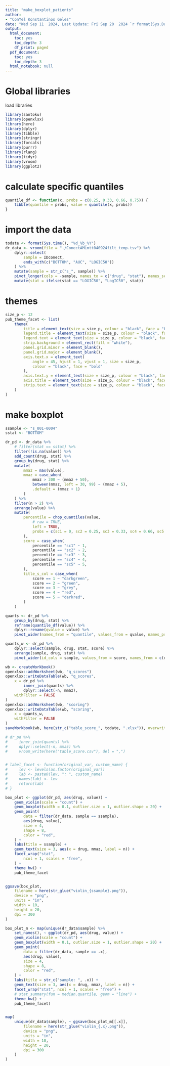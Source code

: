 ```yaml
---
title: "make_boxplot_patients"
author: 
- "ConYel Konstantinos Geles"
date: "Wed Sep 11  2024, Last Update: Fri Sep 20  2024 `r format(Sys.Date(), '%a %b %d %Y')`"
output:
  html_document:
    toc: yes
    toc_depth: 3
    df_print: paged
  pdf_document:
    toc: yes
    toc_depth: 3
  html_notebook: null
---
```

<!-- # author: Konstantinos Geles -->
<!-- # <Script to make boxplots from patient data> -->
<!-- #     Copyright (C) <2024->  <Konstantinos Geles> -->
<!-- # -->
<!-- #     This program is free software: you can redistribute it and/or modify -->
<!-- #     it under the terms of the GNU Affero General Public License as -->
<!-- #     published by the Free Software Foundation, either version 3 of the -->
<!-- #     License, or (at your option) any later version. -->
<!-- # -->
<!-- #     This program is distributed in the hope that it will be useful, -->
<!-- #     but WITHOUT ANY WARRANTY; without even the implied warranty of -->
<!-- #     MERCHANTABILITY or FITNESS FOR A PARTICULAR PURPOSE.  See the -->
<!-- #     GNU Affero General Public License for more details. -->
<!-- # -->
<!-- #     You should have received a copy of the GNU Affero General Public License -->
<!-- #     along with this program.  If not, see <https://www.gnu.org/licenses/>. -->


# Global libraries 

load libraries
```r
library(santoku)
library(openxlsx)
library(here)
library(dplyr)
library(tibble)
library(stringr)
library(forcats)
library(purrr)
library(rlang)
library(tidyr)
library(vroom)
library(ggplot2)
```

# calculate specific quantiles
```r
quantile_df <- function(x, probs = c(0.25, 0.33, 0.66, 0.75)) {
    tibble(quantile = probs, value = quantile(x, probs))
}
```

# import the data
```r
todate <- format(Sys.time(), "%d_%b_%Y")
dr_data <- vroom(file = "./ConectAMLmtt040924filt_temp.tsv") %>%
    dplyr::select(
        sample = IDconect,
        ends_with(c("BOTTOM", "AUC", "LOGIC50"))
    ) %>%
    mutate(sample = str_c("s_", sample)) %>%
    pivot_longer(cols = -sample, names_to = c("drug", "stat"), names_sep = "_") %>%
    mutate(stat = ifelse(stat == "LOGIC50", "LogIC50", stat))
```

# themes
```r
size_p <- 12
pub_theme_facet <- list(
    theme(
        title = element_text(size = size_p, colour = "black", face = "bold"),
        legend.title = element_text(size = size_p, colour = "black", face = "bold"),
        legend.text = element_text(size = size_p, colour = "black", face = "bold"),
        strip.background = element_rect(fill = "white"),
        panel.grid.minor = element_blank(),
        panel.grid.major = element_blank(),
        axis.text.x = element_text(
            angle = 45, hjust = 1, vjust = 1, size = size_p,
            colour = "black", face = "bold"
        ),
        axis.text.y = element_text(size = size_p, colour = "black", face = "bold"),
        axis.title = element_text(size = size_p, colour = "black", face = "bold"),
        strip.text = element_text(size = size_p, colour = "black", face = "bold"),
    )
)
```

# make boxplot
```r
ssample <- "s_001-0004"
sstat <- "BOTTOM"

dr_pd <- dr_data %>%
    # filter(stat == sstat) %>%
    filter(!is.na(value)) %>%
    add_count(drug, stat) %>%
    group_by(drug, stat) %>%
    mutate(
        mmaz = max(value),
        mmaz = case_when(
            mmaz > 300 ~ (mmaz + 50),
            between(mmaz, left = 30, 99) ~ (mmaz + 5),
            .default = (mmaz + 1)
        )
    ) %>%
    filter(n > 2) %>%
    arrange(value) %>%
    mutate(
        percentile = chop_quantiles(value,
            # raw = TRUE,
            left = TRUE,
            probs = c(sc1 = 0, sc2 = 0.25, sc3 = 0.33, sc4 = 0.66, sc5 = 0.75)
        ),
        score = case_when(
            percentile == "sc1" ~ 1,
            percentile == "sc2" ~ 2,
            percentile == "sc3" ~ 3,
            percentile == "sc4" ~ 4,
            percentile == "sc5" ~ 5,
        ),
        title_s_col = case_when(
            score == 1 ~ "darkgreen",
            score == 2 ~ "green",
            score == 3 ~ "grey",
            score == 4 ~ "red",
            score == 5 ~ "darkred",
        )
    )

quants <- dr_pd %>%
    group_by(drug, stat) %>%
    reframe(quantile_df(value)) %>%
    dplyr::rename(qvalue = value) %>%
    pivot_wider(names_from = "quantile", values_from = qvalue, names_prefix = "q")

quants_w <- dr_pd %>%
    dplyr::select(sample, drug, stat, score) %>%
    arrange(sample, drug, stat) %>%
    pivot_wider(id_cols = sample, values_from = score, names_from = c(drug, stat))

wb <- createWorkbook()
openxlsx::addWorksheet(wb, "q_scores")
openxlsx::writeDataTable(wb, "q_scores",
    x = dr_pd %>%
        inner_join(quants) %>%
        dplyr::select(-n, mmaz),
    withFilter = FALSE
)
openxlsx::addWorksheet(wb, "scoring")
openxlsx::writeDataTable(wb, "scoring",
    x = quants_w,
    withFilter = FALSE
)
saveWorkbook(wb, here(str_c("table_score_", todate, ".xlsx")), overwrite = TRUE)

# dr_pd %>%
#     inner_join(quants) %>%
#     dplyr::select(-n, mmaz) %>%
#     vroom_write(here("table_score.csv"), del = ",")


# label_facet <- function(original_var, custom_name) {
#     lev <- levels(as.factor(original_var))
#     lab <- paste0(lev, ": ", custom_name)
#     names(lab) <- lev
#     return(lab)
# }

box_plot <- ggplot(dr_pd, aes(drug, value)) +
    geom_violin(scale = "count") +
    geom_boxplot(width = 0.1, outlier.size = 1, outlier.shape = 20) +
    geom_point(
        data = filter(dr_data, sample == ssample),
        aes(drug, value),
        size = 4,
        shape = 8,
        color = "red",
    ) +
    labs(title = ssample) +
    geom_text(size = 3, aes(x = drug, mmaz, label = n)) +
    facet_wrap("stat",
        ncol = 1, scales = "free",
    ) +
    theme_bw() +
    pub_theme_facet


ggsave(box_plot,
    filename = here(str_glue("violin_{ssample}.png")),
    device = "png",
    units = "in",
    width = 10,
    height = 20,
    dpi = 300
)

box_plot_m <- map(unique(dr_data$sample) %>%
    set_names(), ~ ggplot(dr_pd, aes(drug, value)) +
    geom_violin(scale = "count") +
    geom_boxplot(width = 0.1, outlier.size = 1, outlier.shape = 20) +
    geom_point(
        data = filter(dr_data, sample == .x),
        aes(drug, value),
        size = 4,
        shape = 8,
        color = "red",
    ) +
    labs(title = str_c("sample: ", .x)) +
    geom_text(size = 3, aes(x = drug, mmaz, label = n)) +
    facet_wrap("stat", ncol = 1, scales = "free") +
    # stat_summary(fun = median.quartile, geom = "line") +
    theme_bw() +
    pub_theme_facet)


map(
    unique(dr_data$sample), ~ ggsave(box_plot_m[[.x]],
        filename = here(str_glue("violin_{.x}.png")),
        device = "png",
        units = "in",
        width = 10,
        height = 20,
        dpi = 300
    )
)
```

